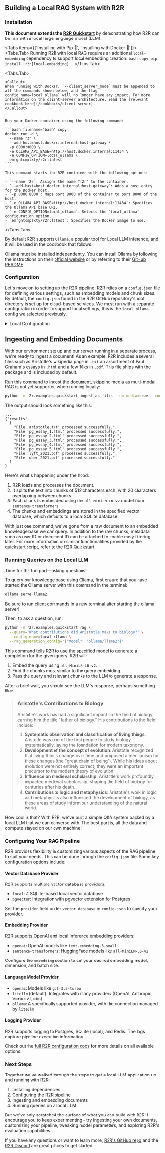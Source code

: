 
## Building a Local RAG System with R2R

### Installation

**This document extends the [R2R Quickstart](/getting-started/quickstart)** by demonstrating how R2R can be ran with a local large language model (LLM).

<Tabs items={['Installing with Pip 🐍', 'Installing with Docker 🐳']}>
  <Tabs.Tab>
    Running R2R with local RAG requires an additional `local-embedding` dependency to support local embedding creation:
    ```bash copy
      pip install 'r2r[local-embedding]'
    ```
  </Tabs.Tab>

  <Tabs.Tab>

    <Callout>
    When running with Docker, `--client_server_mode` must be appended to all the commands shown below, and the flag `--config_name=local_ollama` will no longer have any impact. For more information on the client-server architecture, read the [relevant cookbook here](/cookbooks/client-server).
    </Callout>


    Run your Docker container using the following command:

    ```bash filename="bash" copy
    docker run -d \
      --name r2r \
      --add-host=host.docker.internal:host-gateway \
      -p 8000:8000 \
      -e OLLAMA_API_BASE=http://host.docker.internal:11434 \
      -e CONFIG_OPTION=local_ollama \
      emrgntcmplxty/r2r:latest
    ```

    This command starts the R2R container with the following options:

    - `--name r2r`: Assigns the name "r2r" to the container.
    - `--add-host=host.docker.internal:host-gateway`: Adds a host entry for the Docker host.
    - `-p 8000:8000`: Maps port 8000 of the container to port 8000 of the host.
    - `-e OLLAMA_API_BASE=http://host.docker.internal:11434`: Specifies the Ollama API base URL.
    - `-e CONFIG_OPTION=local_ollama`: Selects the "local_ollama" configuration option.
    - `emrgntcmplxty/r2r:latest`: Specifies the Docker image to use.

  </Tabs.Tab>
</Tabs>

By default R2R supports `Ollama`, a popular tool for Local LLM inference, and it will be used in the cookbook that follows.

Ollama must be installed independently. You can install Ollama by following the instructions on their [official website](https://ollama.com/) or by referring to their [GitHub README](https://github.com/ollama/ollama).

### Configuration

Let's move on to setting up the R2R pipeline. R2R relies on a `config.json` file for defining various settings, such as embedding models and chunk sizes. By default, the `config.json` found in the R2R GitHub repository's root directory is set up for cloud-based services. We must run with a separate configuration in order to support local settings, this is the `local_ollama` config we selected previously.


<details>
<summary>Local Configuration</summary>

For setting up an on-premises RAG system, we need to adjust the configuration to use local resources. For this example, this only involves changing the embedding provider as our default LLM provider integrates seamlessly with Ollama.

To streamline this process, we've provided pre-configured local settings in the [`examples/configs`](https://github.com/SciPhi-AI/R2R/blob/main/r2r/examples/configs) directory, named `local_ollama`. We've included a printout of the config below for your convenience:

```json
{
  "embedding": {
    "provider": "sentence-transformers",
    "base_model": "all-MiniLM-L6-v2",
    "base_dimension": 384,
    "batch_size": 32
  },
  "eval": {
    "provider": "local",
    "frequency": 0.0,
    "llm":{
      "provider": "litellm"
    }
  },
  "ingestion":{
    "excluded_parsers": {
      "gif": "default",
      "jpeg": "default",
      "jpg": "default",
      "png": "default",
      "svg": "default",
      "mp3": "default",
      "mp4": "default"
    }
  }
}
```

You may also modify the configuration defaults for ingestion, logging, and your vector database provider in a similar manner. More information on these settings are included in this coookbook and throughout the documentation.

This chosen config modification above instructs R2R to use the `sentence-transformers` library for embeddings with the `all-MiniLM-L6-v2` model, turns off evals, and sets the LLM provider to `ollama`. During ingestion, the default is to split documents into chunks of 512 characters with 20 characters of overlap between chunks. 

A local vector database will be used to store the embeddings. The current default is a minimal sqlite implementation.
</details>


## Ingesting and Embedding Documents

With our environment set up and our server running in a separate process, we're ready to ingest a document! As an example, R2R includes a several files such as Aristotle's wikipedia page in `.txt` an assortment of Paul Graham's essays in `.html` and a few 10ks in `.pdf`. This file ships with the package and is included by default.

Run this command to ingest the document, skipping media as multi-modal RAG is not yet supported when running locally:

```bash filename="bash" copy
python -m r2r.examples.quickstart ingest_as_files --no-media=true --config_name=local_ollama
```

The output should look something like this:

```
...
{'results': 
  [
    "File 'aristotle.txt' processed successfully.", 
    "File 'pg_essay_1.html' processed successfully.", 
    "File 'pg_essay_2.html' processed successfully.", 
    "File 'pg_essay_3.html' processed successfully.", 
    "File 'pg_essay_4.html' processed successfully.", 
    "File 'pg_essay_5.html' processed successfully.", 
    "File 'lyft_2021.pdf' processed successfully.", 
    "File 'uber_2021.pdf' processed successfully."
  ]
}
```

Here's what's happening under the hood:
1. R2R loads and processes the document.
2. It splits the text into chunks of 512 characters each, with 20 characters overlapping between chunks.
3. Each chunk is embedded using the `all-MiniLM-L6-v2` model from `sentence-transformers`.
4. The chunks and embeddings are stored in the specified vector database, which defaults to a local SQLite database.

With just one command, we've gone from a raw document to an embedded knowledge base we can query. In addition to the raw chunks, metadata such as user ID or document ID can be attached to enable easy filtering later. For more information on similar functionalities provided by the quickstart script, refer to the [R2R Quickstart](/getting-started/quickstart).

### Running Queries on the Local LLM

Time for the fun part—asking questions!

To query our knowledge base using Ollama, first ensure that you have started the Ollama server with this command in the terminal:

```bash filename="bash" copy
ollama serve llama2
```

<Callout type="warning" emoji="️⚠️">
   Be sure to run client commands in a new terminal after starting the ollama server!
</Callout>


Then, to ask a question, run:

```bash filename="bash" copy
python -m r2r.examples.quickstart rag \
  --query="What contributions did Aristotle make to biology?" \
  --config_name=local_ollama \
  --rag_generation_config='{"model": "ollama/llama2"}'
```

This command tells R2R to use the specified model to generate a completion for the given query. R2R will:
1. Embed the query using `all-MiniLM-L6-v2`.
2. Find the chunks most similar to the query embedding.
3. Pass the query and relevant chunks to the LLM to generate a response.

After a brief wait, you should see the LLM's response, perhaps something like:

> ### Aristotle's Contributions to Biology
> 
> Aristotle's work has had a significant impact on the field of biology, earning him the title "father of biology." His contributions to the field include:
> 
> 1. **Systematic observation and classification of living things**: Aristotle was one of the first people to study biology systematically, laying the foundation for modern taxonomy.
> 2. **Development of the concept of evolution**: Aristotle recognized that living things change over time and proposed a mechanism for these changes (the "great chain of being"). While his ideas about evolution were not entirely correct, they were an important precursor to the modern theory of evolution.
> 3. **Influence on medieval scholarship**: Aristotle's work profoundly impacted medieval scholarship, shaping the field of biology for centuries after his death.
> 4. **Contributions to logic and metaphysics**: Aristotle's work in logic and metaphysics also influenced the development of biology, as these areas of study inform our understanding of the natural world.

How cool is that? With R2R, we've built a simple Q&A system backed by a local LLM that we can converse with. The best part is, all the data and compute stayed on our own machine!

### Configuring Your RAG Pipeline

R2R provides flexibility in customizing various aspects of the RAG pipeline to suit your needs. This can be done through the `config.json` file. Some key configuration options include:

#### Vector Database Provider
R2R supports multiple vector database providers:
- `local`: A SQLite-based local vector database
- `pgvector`: Integration with pgvector extension for Postgres

Set the `provider` field under `vector_database` in `config.json` to specify your provider.

#### Embedding Provider
R2R supports OpenAI and local inference embedding providers:
- `openai`: OpenAI models like `text-embedding-3-small`
- `sentence-transformers`: HuggingFace models like `all-MiniLM-L6-v2`

Configure the `embedding` section to set your desired embedding model, dimension, and batch size.

#### Language Model Provider
- `openai`: Models like `gpt-3.5-turbo`
- `litellm` (default): Integrates with many providers (OpenAI, Anthropic, Vertex AI, etc.)
- `ollama`: A specifically supported provider, with the connection managed by `litellm`

#### Logging Provider
R2R supports logging to Postgres, SQLite (local), and Redis. The logs capture pipeline execution information.

Check out the [full R2R configuration docs](/deep-dive/config) for more details on all available options.

### Next Steps

Together we've walked through the steps to get a local LLM application up and running with R2R:
1. Installing dependencies
2. Configuring the R2R pipeline
3. Ingesting and embedding documents
4. Running queries on a local LLM

But we've only scratched the surface of what you can build with R2R! I encourage you to keep experimenting - try ingesting your own documents, customizing your pipeline, tweaking model parameters, and exploring R2R's evaluation capabilities.

If you have any questions or want to learn more, [R2R's GitHub repo](https://github.com/SciPhi-ai/R2R) and the [R2R Discord](https://discord.gg/p6KqD2kjtB) are great places to get started.
